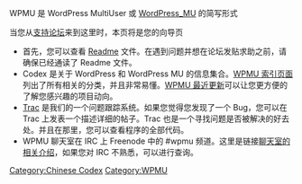 {{merge-into|[[zh-cn:WordPressMU]]}}

WPMU 是 WordPress MultiUser 或 [[WordPress_MU]] 的简写形式

当您从[http://mu.wordpress.org/forums 支持论坛]来到这里时，本页将是您的向导页

* 首先，您可以查看 [http://trac.mu.wordpress.org/browser/trunk/README.txt Readme] 文件。在遇到问题并想在论坛发贴求助之前，请确保已经通读了 Readme 文件。
* Codex 是关于 WordPress 和 WordPress MU 的信息集合。[http://codex.wordpress.org/index.php?title=Category:WPMU WPMU 索引页面]列出了所有相关的分类，并且非常易懂。[http://codex.wordpress.org/index.php?title=Special:Recentchangeslinked&target=Category:WPMU&hideminor=0&days=180&limit=50 WPMU 最近更新]可以让您更方便的了解您感兴趣的项目动向。
* [http://trac.mu.wordpress.org/ Trac] 是我们的一个问题跟踪系统。如果您觉得您发现了一个 Bug，您可以在 Trac 上发表一个描述详细的帖子。Trac 也是一个寻找问题是否被解决的好去处。并且在那里，您可以查看程序的全部代码。
* WPMU 聊天室在 IRC 上 Freenode 中的 #wpmu 频道。这里是链接[http://wpmudev.org/irc.php 聊天室的相关介绍]，如果您对 IRC 不熟悉，可以进行查询。

[[Category:Chinese Codex]]
[[Category:WPMU]]